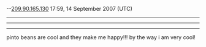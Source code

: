 --[[User:209.90.165.130|209.90.165.130]] 17:59, 14 September 2007 (UTC)
----

----

----
pinto beans are cool and they make me happy!!! by the way i am very cool!